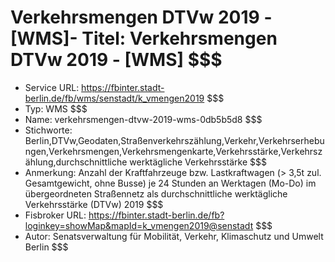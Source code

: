 # Verkehrsmengen DTVw 2019 - [WMS]- Titel: Verkehrsmengen DTVw 2019 - [WMS] $$$
- Service URL: https://fbinter.stadt-berlin.de/fb/wms/senstadt/k_vmengen2019 $$$
- Typ: WMS $$$
- Name: verkehrsmengen-dtvw-2019-wms-0db5b5d8 $$$
- Stichworte: Berlin,DTVw,Geodaten,Straßenverkehrszählung,Verkehr,Verkehrserhebungen,Verkehrsmengen,Verkehrsmengenkarte,Verkehrsstärke,Verkehrszählung,durchschnittliche werktägliche Verkehrsstärke $$$
- Anmerkung: Anzahl der Kraftfahrzeuge bzw. Lastkraftwagen (> 3,5t zul. Gesamtgewicht, ohne Busse) je 24 Stunden an Werktagen (Mo-Do) im übergeordneten Straßennetz als durchschnittliche werktägliche Verkehrsstärke (DTVw) 2019 $$$
- Fisbroker URL: https://fbinter.stadt-berlin.de/fb?loginkey=showMap&mapId=k_vmengen2019@senstadt $$$
- Autor: Senatsverwaltung für Mobilität, Verkehr, Klimaschutz und Umwelt Berlin $$$
